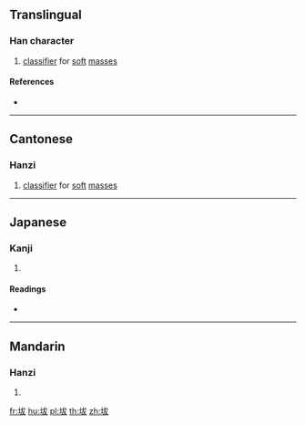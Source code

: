 ==Translingual==

===Han character===
{{Han char|rn=32|rad=土|as=05|sn=8|four=|canj=GIKE|ids=⿰土犮}}

# {{label|mul|Cantonese}} [[classifier]] for [[soft]] [[mass]]es

====References====
* {{Han ref|kx=0227.040|dkj=05000|dj=0462.210|hdz=10430.080|uh=577A|ud=22394}}

----

==Cantonese==

===Hanzi===
{{yue-hanzi|jyut=[[paat6]], [[pet6]]|y=paat6, pet6}}

# [[classifier]] for [[soft]] [[mass]]es

----

==Japanese==

===Kanji===
{{ja-kanji|grade=|rs=土05}}

# {{defn|lang=ja|sort=土05}}

====Readings====
* {{ja-readings|on=[[はつ]] (hatsu), [[はち]] (hachi), [[ぼち]] (bochi)|kun=[[ちりのさま]] (chirinosama)}}

----

==Mandarin==

===Hanzi===
{{cmn-hanzi|pin=[[bá]] ([[ba2]])|wg=pa<sup>2</sup>}}

# {{defn|lang=cmn|sort=土05}}

[[fr:坺]]
[[hu:坺]]
[[pl:坺]]
[[th:坺]]
[[zh:坺]]